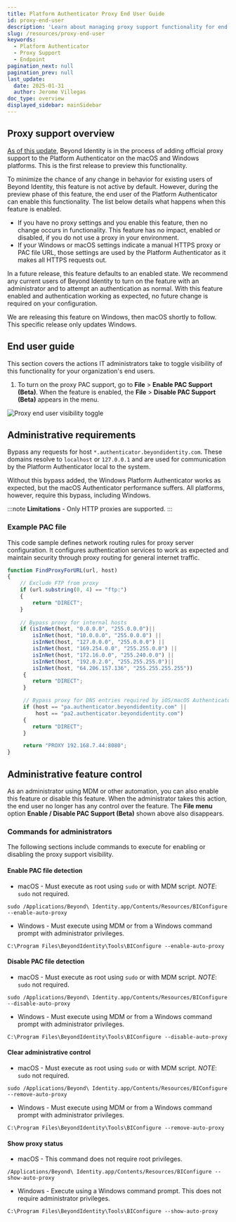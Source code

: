 ```yaml
---
title: Platform Authenticator Proxy End User Guide
id: proxy-end-user
description: 'Learn about managing proxy support functionality for end users.'
slug: /resources/proxy-end-user
keywords:
  - Platform Authenticator
  - Proxy Support
  - Endpoint
pagination_next: null
pagination_prev: null
last_update:
  date: 2025-01-31
  author: Jerome Villegas
doc_type: overview
displayed_sidebar: mainSidebar
---
```


## Proxy support overview

[As of this update](/docs/release-notes/release-notes-changelog#january-31st-2025), Beyond Identity is in the process of adding official proxy support to the Platform Authenticator on the macOS and Windows platforms. This is the first release to preview this functionality.   

To minimize the chance of any change in behavior for existing users of Beyond Identity, this feature is not active by default. However, during the preview phase of this feature, the end user of the Platform Authenticator can enable this functionality.  The list below details what happens when this feature is enabled.

- If you have no proxy settings and you enable this feature, then no change occurs in functionality.  This feature has no impact, enabled or disabled, if you do not use a proxy in your environment.
- If your Windows or macOS settings indicate a manual HTTPS proxy or PAC file URL, those settings are used by the Platform Authenticator as it makes all HTTPS requests out.

In a future release, this feature defaults to an enabled state.  We recommend any current users of Beyond Identity to turn on the feature with an administrator and to attempt an authentication as normal. With this feature enabled and authentication working as expected, no future change is required on your configuration.

We are releasing this feature on Windows, then macOS shortly to follow.  This specific release only updates Windows.

## End user guide

This section covers the actions IT administrators take to toggle visibility of this functionality for your organization's end users.

1. To turn on the proxy PAC support, go to **File** > **Enable PAC Support (Beta)**.  When the feature is enabled, the **File** > **Disable PAC Support (Beta)** appears in the menu.

![Proxy end user visibility toggle](../images/pa-proxy.png)

## Administrative requirements

Bypass any requests for host `*.authenticator.beyondidentity.com`. These domains resolve to `localhost` or `127.0.0.1` and are used for communication by the Platform Authenticator local to the system.

Without this bypass added, the Windows Platform Authenticator works as expected, but the macOS Authenticator performance suffers. All platforms, however, require this bypass, including Windows.

:::note
**Limitations** - Only HTTP proxies are supported.
:::

### Example PAC file

This code sample defines network routing rules for proxy server configuration. It configures authentication services to work as expected and maintain security through proxy routing for general internet traffic.

```javascript
function FindProxyForURL(url, host)
{
    // Exclude FTP from proxy
    if (url.substring(0, 4) == "ftp:")
    {
        return "DIRECT";
    }
     
    // Bypass proxy for internal hosts
    if (isInNet(host, "0.0.0.0", "255.0.0.0")||
        isInNet(host, "10.0.0.0", "255.0.0.0") ||
        isInNet(host, "127.0.0.0", "255.0.0.0") ||
        isInNet(host, "169.254.0.0", "255.255.0.0") ||
        isInNet(host, "172.16.0.0", "255.240.0.0") ||
        isInNet(host, "192.0.2.0", "255.255.255.0")||
        isInNet(host, "64.206.157.136", "255.255.255.255"))
     {
        return "DIRECT";
     }

     // Bypass proxy for DNS entries required by iOS/macOS Authenticators
     if (host == "pa.authenticator.beyondidentity.com" ||
         host == "pa2.authenticator.beyondidentity.com")
     {
        return "DIRECT";
     }

     return "PROXY 192.168.7.44:8080";
}
```

## Administrative feature control

As an administrator using MDM or other automation, you can also enable this feature or disable this feature.  When the administrator takes this action, the end user no longer has any control over the feature.  The **File menu** option **Enable / Disable PAC Support (Beta)** shown above also disappears.

### Commands for administrators

The following sections include commands to execute for enabling or disabling the proxy support visibility.

#### Enable PAC file detection

- macOS - Must execute as root using `sudo` or with MDM script. *NOTE*: `sudo` not required.

```
sudo /Applications/Beyond\ Identity.app/Contents/Resources/BIConfigure --enable-auto-proxy
```

- Windows - Must execute using MDM or from a Windows command prompt with administrator privileges.

```
C:\Program Files\BeyondIdentity\Tools\BIConfigure --enable-auto-proxy
```

#### Disable PAC file detection

- macOS - Must execute as root using `sudo` or with MDM script. *NOTE*: `sudo` not required.

```
sudo /Applications/Beyond\ Identity.app/Contents/Resources/BIConfigure --disable-auto-proxy
```

- Windows - Must execute using MDM or from a Windows command prompt with administrator privileges.

```
C:\Program Files\BeyondIdentity\Tools\BIConfigure --disable-auto-proxy
```

#### Clear administrative control

- macOS - Must execute as root using `sudo` or with MDM script. *NOTE*: `sudo` not required.

```
sudo /Applications/Beyond\ Identity.app/Contents/Resources/BIConfigure --remove-auto-proxy
```

- Windows - Must execute using MDM or from a Windows command prompt with administrator privileges.

```
C:\Program Files\BeyondIdentity\Tools\BIConfigure --remove-auto-proxy
```

#### Show proxy status

- macOS - This command does not require root privileges.

```
/Applications/Beyond\ Identity.app/Contents/Resources/BIConfigure --show-auto-proxy
```

- Windows - Execute using a Windows command prompt. This does not require administrator privileges.

```
C:\Program Files\BeyondIdentity\Tools\BIConfigure --show-auto-proxy
```